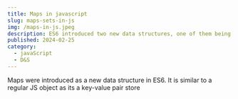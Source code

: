 ```yaml
---
title: Maps in javascript
slug: maps-sets-in-js
img: /maps-in-js.jpeg
description: ES6 introduced two new data structures, one of them being a Map, which is a key-value pair store
published: 2024-02-25
category: 
  - javaScript
  - D&S
---
```


Maps were introduced as a new data structure in ES6. It is similar to a regular JS object as its a key-value pair store




